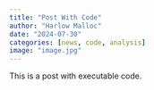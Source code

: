 ```yaml
---
title: "Post With Code"
author: "Harlow Malloc"
date: "2024-07-30"
categories: [news, code, analysis]
image: "image.jpg"
---
```


This is a post with executable code.
